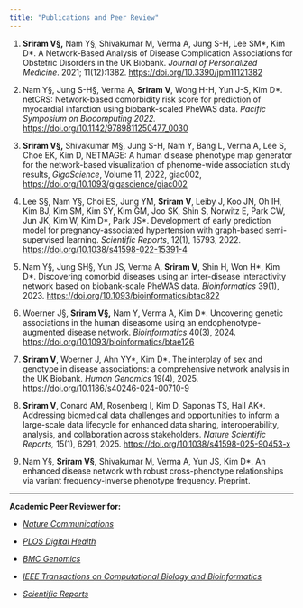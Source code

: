 ```yaml
---
title: "Publications and Peer Review"
---
```


1.  **Sriram V§,** Nam Y§, Shivakumar M, Verma A, Jung S-H, Lee SM\*, Kim D\*. A Network-Based Analysis of Disease Complication Associations for Obstetric Disorders in the UK Biobank. *Journal of Personalized Medicine*. 2021; 11(12):1382. <https://doi.org/10.3390/jpm11121382>

2.  Nam Y§, Jung S-H§, Verma A, **Sriram V**, Wong H-H, Yun J-S, Kim D\*. netCRS: Network-based comorbidity risk score for prediction of myocardial infarction using biobank-scaled PheWAS data. *Pacific Symposium on Biocomputing 2022.* <https://doi.org/10.1142/9789811250477_0030>

3.  **Sriram V§,** Shivakumar M§, Jung S-H, Nam Y, Bang L, Verma A, Lee S, Choe EK, Kim D, NETMAGE: A human disease phenotype map generator for the network-based visualization of phenome-wide association study results, *GigaScience*, Volume 11, 2022, giac002, <https://doi.org/10.1093/gigascience/giac002>

4.  Lee S§, Nam Y§, Choi ES, Jung YM, **Sriram V**, Leiby J, Koo JN, Oh IH, Kim BJ, Kim SM, Kim SY, Kim GM, Joo SK, Shin S, Norwitz E, Park CW, Jun JK, Kim W, Kim D\*, Park JS\*. Development of early prediction model for pregnancy-associated hypertension with graph-based semi-supervised learning. *Scientific Reports*, 12(1), 15793, 2022. <https://doi.org/10.1038/s41598-022-15391-4>

5.  Nam Y§, Jung SH§, Yun JS, Verma A, **Sriram V**, Shin H, Won H\*, Kim D\*. Discovering comorbid diseases using an inter-disease interactivity network based on biobank-scale PheWAS data. *Bioinformatics* 39(1), 2023. <https://doi.org/10.1093/bioinformatics/btac822>

6.  Woerner J§, **Sriram V§,** Nam Y, Verma A, Kim D\*. Uncovering genetic associations in the human diseasome using an endophenotype-augmented disease network. *Bioinformatics* 40(3), 2024. <https://doi.org/10.1093/bioinformatics/btae126>

7.  **Sriram V**, Woerner J, Ahn YY\*, Kim D\*. The interplay of sex and genotype in disease associations: a comprehensive network analysis in the UK Biobank. *Human Genomics* 19(4), 2025. <https://doi.org/10.1186/s40246-024-00710-9>

8.  **Sriram V**, Conard AM, Rosenberg I, Kim D, Saponas TS, Hall AK\**.* Addressing biomedical data challenges and opportunities to inform a large-scale data lifecycle for enhanced data sharing, interoperability, analysis, and collaboration across stakeholders. *Nature Scientific Reports,* 15(1), 6291, 2025. <https://doi.org/10.1038/s41598-025-90453-x>

9.  Nam Y§, **Sriram V§,** Shivakumar M, Verma A, Yun JS, Kim D\*. An enhanced disease network with robust cross-phenotype relationships via variant frequency-inverse phenotype frequency. Preprint.

------------------------------------------------------------------------

**Academic Peer Reviewer for:**

-   [*Nature Communications*](https://www.nature.com/ncomms/)

-   [*PLOS Digital Health*](https://journals.plos.org/digitalhealth/)

-   [*BMC Genomics*](https://bmcgenomics.biomedcentral.com)

-   [*IEEE Transactions on Computational Biology and Bioinformatics*](https://ieeexplore.ieee.org/xpl/RecentIssue.jsp?punumber=8857)

-   [*Scientific Reports*](https://www.nature.com/srep/)
